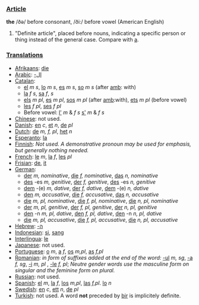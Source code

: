 ===[[Article]]===

'''the''' /ðə/ before consonant, /ði:/ before vowel (American English) 

# "Definite article", placed before nouns, indicating a specific person or thing instead of the general case. Compare with [[a]].

===[[Translation]]s===
*[[Afrikaans]]: [[die]]
*[[Arabic]]: [[-ال]]
*[[Catalan]]:
**[[el]] ''m'' ''s'', [[lo]] ''m'' ''s'', [[es]] ''m'' ''s'', [[so]] ''m'' ''s'' (after [[amb]]: with)
**[[la]] ''f'' ''s'', [[sa]] ''f'', ''s''
**[[els]] ''m'' ''pl'', [[es]] ''m'' ''pl'', [[sos]] ''m'' ''pl'' (after [[amb]]:with), [[ets]] ''m'' ''pl'' (before vowel)
**[[les]] ''f'' ''pl'', [[ses]] ''f'' ''pl''
**Before vowel: [[l']] ''m'' & ''f'' ''s'' [[s']] ''m'' & ''f'' ''s''
*[[Chinese]]: not used.
*[[Danish]]: [[en]] ''c'', [[et]] ''n'', [[de]] ''pl''
*[[Dutch]]: [[de]] ''m, f, pl'', [[het]] ''n''
*[[Esperanto]]: [[la]]
*[[Finnish]]: ''Not used. A demonstrative pronoun may be used for emphasis, but generally nothing needed.''
*[[French]]: [[le]] ''m'', [[la]] ''f'', [[les]] ''pl''
*[[Frisian]]: [[de]], [[it]]
*[[German]]: 
**[[der]] ''m, nominative'', [[die]] ''f, nominative'', [[das]] ''n, nominative''
**[[des]] -es ''m, genitive'', [[der]] ''f, genitive'', [[des]] -es ''n, genitive''
**[[dem]] -(e) ''m, dative'', [[der]]  ''f, dative'', [[dem]] -(e) ''n, dative''
**[[den]] ''m, accusative'', [[die]] ''f, accusative'', [[das]] ''n, accusative''
**[[die]] ''m, pl, nominative'', [[die]] ''f, pl, nominative'', [[die]] ''n, pl, nominative''
**[[der]] ''m, pl, genitive'', [[der]] ''f, pl, genitive'', [[der]] ''n, pl, genitive''
**[[den]] -n ''m, pl, dative'', [[den]]  ''f, pl, dative'', [[den]] -n ''n, pl, dative''
**[[die]] ''m, pl, accusative'', [[die]] ''f, pl, accusative'', [[die]] ''n, pl, accusative''
*[[Hebrew]]: [[-ה]]
*[[Indonesian]]: [[si]], [[sang]]
*[[Interlingua]]: [[le]]
*[[Japanese]]: not used.
*[[Portuguese]]: [[o]] ''m'', [[a]] ''f'', [[os]] ''m,pl'', [[as]] ''f,pl''
*[[Romanian]]: ''in form of suffixes added at the end of the word:'' [[-ul]] ''m, sg'', [[-a]] ''f, sg'', [[-i]] ''m, pl'' , [[-le]] ''f, pl''; ''Neutre gender words use the masculine form on singular and the feminine form on plural.''
*[[Russian]]: not used.
*[[Spanish]]: [[el]] ''m'', [[la]] ''f'', [[los]] ''m,pl'', [[las]] ''f,pl''. [[lo]] ''n''
*[[Swedish]]: [[en]] ''c'', [[ett]] ''n'', [[de]] ''pl''
*[[Turkish]]: not used. A word '''not''' preceded by [[bir]] is implicitely definite.